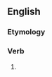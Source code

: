 ==English==

===Etymology===
{{suffix|en|flourish|est}}

===Verb===
{{head|en|verb form}}

# {{en-archaic second-person singular of|flourish|lang=en}}